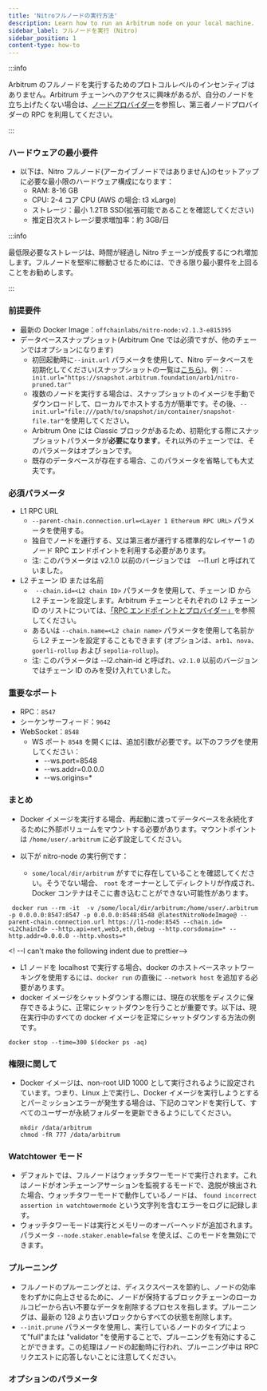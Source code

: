 ```yaml
---
title: 'Nitroフルノードの実行方法'
description: Learn how to run an Arbitrum node on your local machine.
sidebar_label: フルノードを実行 (Nitro)
sidebar_position: 1
content-type: how-to
---
```


:::info

Arbitrum のフルノードを実行するためのプロトコルレベルのインセンティブはありません。Arbitrum チェーンへのアクセスに興味があるが、自分のノードを立ち上げたくない場合は、[ノードプロバイダー](../node-providers.mdx)を参照し、第三者ノードプロバイダーの RPC を利用してください。

:::

### ハードウェアの最小要件

- 以下は、Nitro フルノード(アーカイブノードではありません)のセットアップに必要な最小限のハードウェア構成になります：
  - RAM: 8-16 GB
  - CPU: 2-4 コア CPU (AWS の場合: t3 xLarge)
  - ストレージ：最小 1.2TB SSD(拡張可能であることを確認してください)
  - 推定日次ストレージ要求増加率：約 3GB/日

:::info

最低限必要なストレージは、時間が経過し Nitro チェーンが成長するにつれ増加します。フルノードを堅牢に稼動させるためには、できる限り最小要件を上回ることをお勧めします。

:::

### 前提要件

- 最新の Docker Image：`offchainlabs/nitro-node:v2.1.3-e815395`
- データベーススナップショット(Arbitrum One では必須ですが、他のチェーンではオプションになります)
  - 初回起動時に`--init.url` パラメータを使用して、Nitro データベースを初期化してください(スナップショットの一覧は[こちら](https://snapshot.arbitrum.foundation/index.html))。例：`--init.url="https://snapshot.arbitrum.foundation/arb1/nitro-pruned.tar"`
  - 複数のノードを実行する場合は、スナップショットのイメージを手動でダウンロードして、ローカルでホストする方が簡単です。その後、`--init.url="file:///path/to/snapshot/in/container/snapshot-file.tar"`を使用してください。
  - Arbitrum One には Classic ブロックがあるため、初期化する際にスナップショットパラメータが**必要になります**。それ以外のチェーンでは、そのパラメータはオプションです。
  - 既存のデータベースが存在する場合、このパラメータを省略しても大丈夫です。

### 必須パラメータ

- L1 RPC URL
  - `--parent-chain.connection.url=<Layer 1 Ethereum RPC URL>` パラメータを使用する。
  - 独自でノードを運行する、又は第三者が運行する標準的なレイヤー 1 のノード RPC エンドポイントを利用する必要があります。
  - 注: このパラメータは v2.1.0 以前のバージョンでは　--l1.url と呼ばれていました。
- L2 チェーン ID または名前
  - ` --chain.id=<L2 chain ID>` パラメータを使用して、チェーン ID から L2 チェーンを設定します。Arbitrum チェーンとそれぞれの L2 チェーン ID のリストについては、[「RPC エンドポイントとプロバイダー」](/node-running/node-providers.mdx#rpc-endpoints)を参照してください。
  - あるいは `--chain.name=<L2 chain name>` パラメータを使用して名前から L2 チェーンを設定することもできます (オプションは、`arb1`、`nova`、`goerli-rollup` および `sepolia-rollup`)。
  - 注: このパラメータは --l2.chain-id と呼ばれ、`v2.1.0` 以前のバージョンではチェーン ID のみを受け入れていました。

### 重要なポート

- RPC：`8547`
- シーケンサーフィード：`9642`
- WebSocket：`8548`
  - WS ポート `8548` を開くには、追加引数が必要です。以下のフラグを使用してください：
    - --ws.port=8548
    - --ws.addr=0.0.0.0
    - --ws.origins=\*

### まとめ

- Docker イメージを実行する場合、再起動に渡ってデータベースを永続化するために外部ボリュームをマウントする必要があります。マウントポイントは `/home/user/.arbitrum` に必ず設定してください。

- 以下が nitro-node の実行例です：
  - `some/local/dir/arbitrum` がすでに存在していることを確認してください。そうでない場合、 `root` をオーナーとしてディレクトリが作成され、Docker コンテナはそこに書き込むことができない可能性があります。

```shell
 docker run --rm -it  -v /some/local/dir/arbitrum:/home/user/.arbitrum -p 0.0.0.0:8547:8547 -p 0.0.0.0:8548:8548 @latestNitroNodeImage@ --parent-chain.connection.url https://l1-node:8545 --chain.id=<L2ChainId> --http.api=net,web3,eth,debug --http.corsdomain=* --http.addr=0.0.0.0 --http.vhosts=*
```

<! --I can't make the following indent due to prettier-->

- L1 ノードを localhost で実行する場合、docker のホストベースネットワーキングを使用するには、`docker run` の直後に `--network host` を追加する必要があります。
- docker イメージをシャットダウンする際には、現在の状態をディスクに保存できるように、正常にシャットダウンを行うことが重要です。以下は、現在実行中のすべての docker イメージを正常にシャットダウンする方法の例です。

```shell
docker stop --time=300 $(docker ps -aq)
```

### 権限に関して

- Docker イメージは、non-root UID 1000 として実行されるように設定されています。つまり、Linux 上で実行し、Docker イメージを実行しようとするとパーミッションエラーが発生する場合は、下記のコマンドを実行して、すべてのユーザーが永続フォルダーを更新できるようにしてください。
  ```shell
  mkdir /data/arbitrum
  chmod -fR 777 /data/arbitrum
  ```

### Watchtower モード

- デフォルトでは、フルノードはウォッチタワーモードで実行されます。これはノードがオンチェーンアサーションを監視するモードで、逸脱が検出された場合、ウォッチタワーモードで動作しているノードは、 `found incorrect assertion in watchtowermode` という文字列を含むエラーをログに記録します。
- ウォッチタワーモードは実行とメモリーのオーバーヘッドが追加されます。パラメータ `--node.staker.enable=false` を使えば、このモードを無効にできます。

### プルーニング

- フルノードのプルーニングとは、ディスクスペースを節約し、ノードの効率をわずかに向上させるために、ノードが保持するブロックチェーンのローカルコピーから古い不要なデータを削除するプロセスを指します。プルーニングは、最新の 128 より古いブロックからすべての状態を削除します。
- `--init.prune` パラメータを使用し、実行しているノードのタイプによって"full"または "validator "を使用することで、プルーニングを有効にすることができます。この処理はノードの起動時に行われ、プルーニング中は RPC リクエストに応答しないことに注意してください。

### オプションのパラメータ


<OptionalOrbitCompatibleCLIFlagsPartial />
